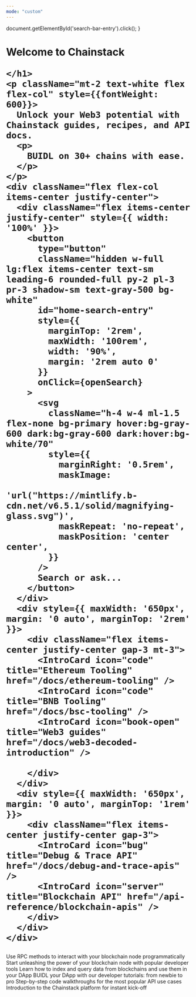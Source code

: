 ```yaml
---
mode: "custom"
---
```


  document.getElementById('search-bar-entry').click();
}

<div className="relative w-full flex items-center justify-center" style={{ height: '32rem', overflow: 'hidden' }}>
  <div id="background-div" class="absolute inset-0" style={{height: "32rem", backgroundImage: "url('https://mintlify-assets.b-cdn.net/stack-hero-backdrop.jpg')", backgroundSize: "cover", backgroundPosition: "center"}}></div>

  <div style={{ position: 'absolute', textAlign: 'center', padding: '0 1rem', maxWidth: '100%', left: '50%', transform: 'translateX(-50%)' }}>
    <h1
      className="text-white "
      style={{
          marginTop: '4rem',
          fontSize: '4rem',
          fontWeight: 600,
          margin: '0',
          whiteSpace: 'nowrap',
          textAlign: 'center'
      }}
    >
    Welcome to <span style={{color: "#BDE6FE"}}>Chainstack</span>

    </h1>
    <p className="mt-2 text-white flex flex-col" style={{fontWeight: 600}}>
      Unlock your Web3 potential with Chainstack guides, recipes, and API docs.
      <p>
        BUIDL on 30+ chains with ease.
      </p>
    </p>
    <div className="flex flex-col items-center justify-center">
      <div className="flex items-center justify-center" style={{ width: '100%' }}>
        <button
          type="button"
          className="hidden w-full lg:flex items-center text-sm leading-6 rounded-full py-2 pl-3 pr-3 shadow-sm text-gray-500 bg-white"
          id="home-search-entry"
          style={{
            marginTop: '2rem',
            maxWidth: '100rem',
            width: '90%',
            margin: '2rem auto 0'
          }}
          onClick={openSearch}
        >
          <svg
            className="h-4 w-4 ml-1.5 flex-none bg-primary hover:bg-gray-600 dark:bg-gray-600 dark:hover:bg-white/70"
            style={{
              marginRight: '0.5rem',
              maskImage:
                'url("https://mintlify.b-cdn.net/v6.5.1/solid/magnifying-glass.svg")',
              maskRepeat: 'no-repeat',
              maskPosition: 'center center',
            }}
          />
          Search or ask...
        </button>
      </div>
      <div style={{ maxWidth: '650px', margin: '0 auto', marginTop: '2rem' }}>
        <div className="flex items-center justify-center gap-3 mt-3">
          <IntroCard icon="code" title="Ethereum Tooling" href="/docs/ethereum-tooling" />
          <IntroCard icon="code" title="BNB Tooling" href="/docs/bsc-tooling" />
          <IntroCard icon="book-open" title="Web3 guides" href="/docs/web3-decoded-introduction" />

        </div>
      </div>
      <div style={{ maxWidth: '650px', margin: '0 auto', marginTop: '1rem' }}>
        <div className="flex items-center justify-center gap-3">
          <IntroCard icon="bug" title="Debug & Trace API" href="/docs/debug-and-trace-apis" />
          <IntroCard icon="server" title="Blockchain API" href="/api-reference/blockchain-apis" />
        </div>
      </div>
    </div>
  </div>
</div>

<div
  style={{marginTop: '4rem', marginBottom: '8rem', maxWidth: '70rem', marginLeft: 'auto',
  marginRight: 'auto', paddingLeft: '1.25rem',
  paddingRight: '1.25rem' }}
>

<CardGroup cols={3}>
  <Card title="Blockchain API" href="/api-reference/blockchain-apis" icon="cubes" iconType="solid">
    Use RPC methods to interact with your blockchain node programmatically
  </Card>
  <Card title="Tooling" href="/docs/protocols-tooling-introduction" icon="screwdriver-wrench" iconType="solid">
    Start unleashing the power of your blockchain node with popular developer tools
  </Card>
  <Card title="Subgraphs" href="/docs/subgraphs-introduction" icon="chart-network" iconType="solid">
    Learn how to index and query data from blockchains and use them in your DApp
  </Card>
  <Card title="Web3 [De]Coded" href="/docs/web3-decoded-introduction" icon="code" iconType="solid">
    BUIDL your DApp with our developer tutorials: from newbie to pro
  </Card>
  <Card title="Recipes" href="/recipes" icon="lightbulb-on" iconType="solid">
    Step-by-step code walkthroughs for the most popular API use cases
  </Card>
  <Card title="Platform" href="/docs/manage-your-node" icon="server" iconType="solid">
    Introduction to the Chainstack platform for instant kick-off
  </Card>
</CardGroup>
</div>
